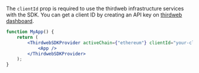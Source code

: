The `clientId` prop is required to use the thirdweb infrastructure services with the SDK. You can get a client ID by creating an API key on [thirdweb dashboard](https://thirdweb.com/create-api-key).

```jsx
function MyApp() {
	return (
		<ThirdwebSDKProvider activeChain={"ethereum"} clientId="your-client-id">
			<App />
		</ThirdwebSDKProvider>
	);
}
```
